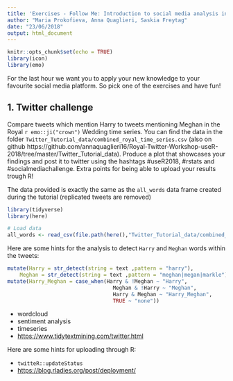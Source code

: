 ```yaml
---
title: 'Exercises - Follow Me: Introduction to social media analysis in R'
author: "Maria Prokofieva, Anna Quaglieri, Saskia Freytag"
date: "23/06/2018"
output: html_document
---
```


```r
knitr::opts_chunk$set(echo = TRUE)
library(icon)
library(emo)
```

For the last hour we want you to apply your new knowledge to your favourite social media platform. So pick one of the exercises and have fun!

## 1. Twitter challenge 

Compare tweets which mention Harry to tweets mentioning Meghan in the Royal `r emo::ji("crown")` Wedding time series. You can find the data in the folder `Twitter_Tutorial_data/combined_royal_time_series.csv` (also on github https://github.com/annaquaglieri16/Royal-Twitter-Workshop-useR-2018/tree/master/Twitter_Tutorial_data). Produce a plot that showcases your findings and post it to twitter using the hashtags \#useR2018, \#rstats and \#socialmediachallenge. Extra points for being able to upload your results trough R!

The data provided is exactly the same as the `all_words` data frame created during the tutorial (replicated tweets are removed)

```r
library(tidyverse)
library(here)

# Load data
all_words <- read_csv(file.path(here(),"Twitter_Tutorial_data/combined_royal_time_series.csv"))
```

Here are some hints for the analysis to detect `Harry` and `Meghan` words within the tweets:

```r
mutate(Harry = str_detect(string = text ,pattern = "harry"),
    Meghan = str_detect(string = text ,pattern = "meghan|megan|markle")) %>%
mutate(Harry_Meghan = case_when(Harry & !Meghan ~ "Harry",
                                  Meghan & !Harry ~ "Meghan",
                                  Harry & Meghan ~ "Harry_Meghan",
                                  TRUE ~ "none"))
```


* wordcloud
* sentiment analysis
* timeseries
* <https://www.tidytextmining.com/twitter.html>

Here are some hints for uploading through R:

* `twitteR::updateStatus`
* <https://blog.rladies.org/post/deployment/>




